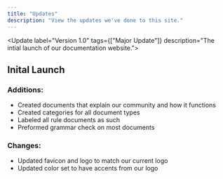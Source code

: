 ```yaml
---
title: "Updates"
description: "View the updates we've done to this site."
---
```



<Update label="Version 1.0" tags={["Major Update"]} description="The intial launch of our documentation website.">
  ## Inital Launch

  ### Additions:

  - Created documents that explain our community and how it functions
  - Created categories for all document types
  - Labeled all rule documents as such
  - Preformed grammar check on most documents

  ### Changes:

  - Updated favicon and logo to match our current logo
  - Updated color set to have accents from our logo
</Update>